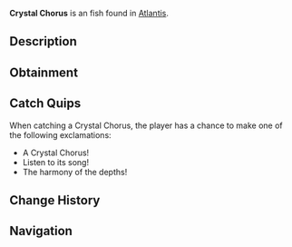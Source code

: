 {{FishInfobox
|image          = Crystal Chorus.png
|rarity         = Uncommon
|sea            = First Sea
|location       = [[Atlantis]]
|sublocation    = 
|sources        = Fishing Rod
|radar_location = 
|xp             = 100
|weather        = Clear
|time           = Night
|season         = Winter
|bait           = Shrimp
|base_weight    = 5
|base_value     = 160
|weight_range   = 2.5
|base_chance    = 50
|base_resil     = 60
}}
'''Crystal Chorus''' is an {{Rarity|Uncommon}} fish found in [[Atlantis]].

== Description ==
{{Description|These mysterious fish gather around ancient power crystals, creating haunting harmonies with their fins. The vibrations seem to resonate with the city's magic.|Bestiary Entry}}

== Obtainment ==
{{Description|Sunken's Depth Pool|Bestiary Hint}}
{{Fish Availability|
Atlantis/Sunken Depths
|top_rods      = 
Astralhook Rod\134996.19\186885.35;
Firefly Rod\132729.12\110121.54;
Ethereal Prism Rod\130228.72\163969.05;
Champions Rod\130003.5\91535.72;
Depthseeker Rod\129949.55\92399.76;
Training Rod\125695.09\151459.31;
Flimsy Rod\89220.87\87536.02;
Leviathan's Fang Rod\122133.16\136300.9;
No-Life Rod\119705.32\119705.32;
Fortune Rod\71628.9\99161.26;
Avalanche Rod\127715.96\89305.18;
Verdant Shear Rod\123629.64\101123.55;
Seraphic Rod\118451.39\118451.39;
Challenger's Rod\117601.92\117601.92;
Free Spirit Rod\114589.22\105757.65;
Trident Rod\112341.95\84896.81;
Blazebringer Rod\110991.61\107456.14;
Zeus Rod\110143.48\100823.19;
Rod Of The Forgotten Fang\108106.5\108106.5;
Volcanic Rod\107500.15\76517.73;
Rod Of The Depths\98132.02\98132.02;
Rod Of The Exalted One\93531.47\99077.66;
Steady Rod\60518.43\50381.24
|recommended   = Ethereal Prism Rod
}}

== Catch Quips ==
When catching a Crystal Chorus, the player has a chance to make one of the following exclamations:
* A Crystal Chorus!
* Listen to its song!
* The harmony of the depths!

== Change History ==
{{Change History|{{subst:Current Version}}}}

== Navigation ==
{{Fish Navbox|Atlantis}}